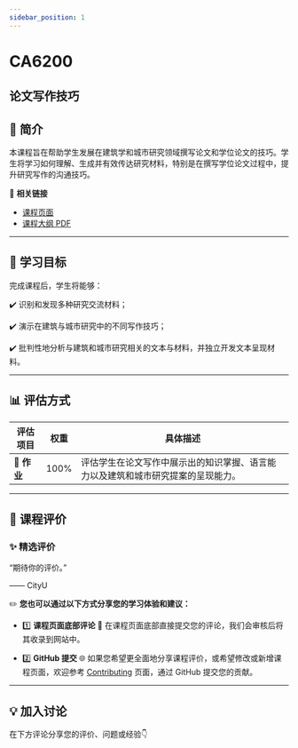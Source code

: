 ```yaml
---
sidebar_position: 1
---
```


# CA6200
## 论文写作技巧

## **📘 简介**
本课程旨在帮助学生发展在建筑学和城市研究领域撰写论文和学位论文的技巧。学生将学习如何理解、生成并有效传达研究材料，特别是在撰写学位论文过程中，提升研究写作的沟通技巧。

🔗 **相关链接**
- [课程页面](https://www.cityu.edu.hk/catalogue/pg/202526/course/CA6200.htm)
- [课程大纲 PDF](https://www.cityu.edu.hk/catalogue/pg/202526/course/CA6200.pdf)

---

## **🎯 学习目标**

完成课程后，学生将能够：

✔️ 识别和发现多种研究交流材料；

✔️ 演示在建筑与城市研究中的不同写作技巧；

✔️ 批判性地分析与建筑和城市研究相关的文本与材料，并独立开发文本呈现材料。

---

## **📊 评估方式**

| **评估项目**          | **权重** | **具体描述**                                                                                       |
|----------------------|---------|---------------------------------------------------------------------------------------------------|
| **📝 作业**           | 100%    | 评估学生在论文写作中展示出的知识掌握、语言能力以及建筑和城市研究提案的呈现能力。                           |

---

## **💬 课程评价**

### ✨ **精选评价**
<div className={commentStyles.commentBox}>
    <p className={commentStyles.commentText}>
        “期待你的评价。”
    </p>
    <p className={commentStyles.commentAuthor}>—— CityU</p>
</div>

✏️ **您也可以通过以下方式分享您的学习体验和建议：**

- 1️⃣ **课程页面底部评论**
💬 在课程页面底部直接提交您的评论，我们会审核后将其收录到网站中。

- 2️⃣ **GitHub 提交**
🌐 如果您希望更全面地分享课程评价，或希望修改或新增课程页面，欢迎参考 [Contributing](/contributing) 页面，通过 GitHub 提交您的贡献。

---

## **💡 加入讨论**

在下方评论分享您的评价、问题或经验👇
<Utterances />